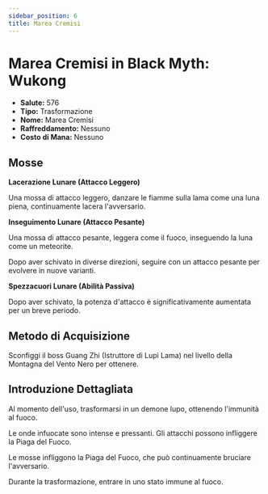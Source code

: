 ```yaml
---
sidebar_position: 6
title: Marea Cremisi
---
```


# Marea Cremisi in Black Myth: Wukong

- **Salute:** 576
- **Tipo:** Trasformazione
- **Nome:** Marea Cremisi
- **Raffreddamento:** Nessuno
- **Costo di Mana:** Nessuno

## Mosse

**Lacerazione Lunare (Attacco Leggero)**

Una mossa di attacco leggero, danzare le fiamme sulla lama come una luna piena, continuamente lacera l'avversario.

**Inseguimento Lunare (Attacco Pesante)**

Una mossa di attacco pesante, leggera come il fuoco, inseguendo la luna come un meteorite.

Dopo aver schivato in diverse direzioni, seguire con un attacco pesante per evolvere in nuove varianti.

**Spezzacuori Lunare (Abilità Passiva)**

Dopo aver schivato, la potenza d'attacco è significativamente aumentata per un breve periodo.

## Metodo di Acquisizione

Sconfiggi il boss Guang Zhi (Istruttore di Lupi Lama) nel livello della Montagna del Vento Nero per ottenere.

## Introduzione Dettagliata

Al momento dell'uso, trasformarsi in un demone lupo, ottenendo l'immunità al fuoco.

Le onde infuocate sono intense e pressanti. Gli attacchi possono infliggere la Piaga del Fuoco.

Le mosse infliggono la Piaga del Fuoco, che può continuamente bruciare l'avversario.

Durante la trasformazione, entrare in uno stato immune al fuoco.
